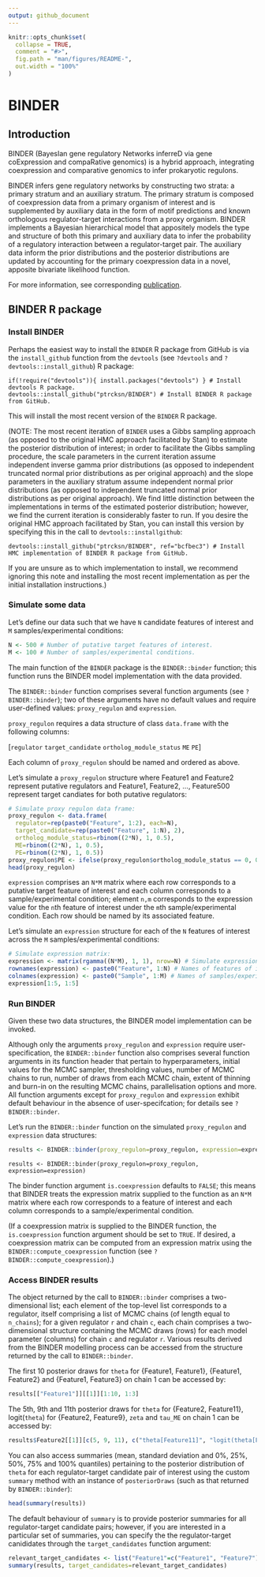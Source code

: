 ```yaml
---
output: github_document
---
```


<!-- README.md is generated from README.Rmd. Please edit that file -->

```r
knitr::opts_chunk$set(
  collapse = TRUE,
  comment = "#>",
  fig.path = "man/figures/README-",
  out.width = "100%"
)
```
# BINDER

<!-- badges: start -->
<!-- badges: end -->

## Introduction

BINDER (BayesIan gene regulatory Networks inferreD via gene coExpression and compaRative genomics) is a hybrid approach, integrating coexpression and comparative genomics to infer prokaryotic regulons.

BINDER infers gene regulatory networks by constructing two strata: a primary stratum and an auxiliary stratum. The primary stratum is composed of coexpression data from a primary organism of interest and is supplemented by auxiliary data in the form of motif predictions and known orthologous regulator-target interactions from a proxy organism. BINDER implements a Bayesian hierarchical model that appositely models the type and structure of both this primary and auxiliary data to infer the probability of a regulatory interaction between a regulator-target pair. The auxiliary data inform the prior distributions and the posterior distributions are updated by accounting for the primary coexpression data in a novel, apposite bivariate likelihood function.

For more information, see corresponding [publication](https://doi.org/10.1186/s12859-019-3042-8).

## BINDER R package

### Install BINDER

Perhaps the easiest way to install the `BINDER` R package from GitHub is via the `install_github` function from the `devtools` (see `?devtools` and `?devtools::install_github`) R package:
```
if(!require("devtools")){ install.packages("devtools") } # Install devtools R package.
devtools::install_github("ptrcksn/BINDER") # Install BINDER R package from GitHub.
```

This will install the most recent version of the `BINDER` R package.

(NOTE: The most recent iteration of `BINDER` uses a Gibbs sampling approach (as opposed to the original HMC approach facilitated by Stan) to estimate the posterior distribution of interest; in order to facilitate the Gibbs sampling procedure, the scale parameters in the current iteration assume independent inverse gamma prior distributions (as opposed to independent truncated normal prior distributions as per original approach) and the slope parameters in the auxiliary stratum assume independent normal prior distributions (as opposed to independent truncated normal prior distributions as per original approach). We find little distinction between the implementations in terms of the estimated posterior distribution; however, we find the current iteration is considerably faster to run. If you desire the original HMC approach facilitated by Stan, you can install this version by specifying this in the call to `devtools::installgithub`:

```
devtools::install_github("ptrcksn/BINDER", ref="bcfbec3") # Install HMC implementation of BINDER R package from GitHub.
```

If you are unsure as to which implementation to install, we recommend ignoring this note and installing the most recent implementation as per the initial installation instructions.)

### Simulate some data

Let's define our data such that we have `N` candidate features of interest and `M` samples/experimental conditions:
```r
N <- 500 # Number of putative target features of interest.
M <- 100 # Number of samples/experimental conditions.
```

The main function of the `BINDER` package is the `BINDER::binder` function; this function runs the BINDER model implementation with the data provided.

The `BINDER::binder` function comprises several function arguments (see `?BINDER::binder`); two of these arguments have no default values and require user-defined values: `proxy_regulon` and `expression`.

`proxy_regulon` requires a data structure of class `data.frame` with the following columns:

[`regulator` `target_candidate` `ortholog_module_status` `ME` `PE`]

Each column of `proxy_regulon` should be named and ordered as above.

Let's simulate a `proxy_regulon` structure where Feature1 and Feature2 represent putative regulators and Feature1, Feature2, ..., Feature500 represent target candiates for both putative regulators:
```r
# Simulate proxy regulon data frame:
proxy_regulon <- data.frame(
  regulator=rep(paste0("Feature", 1:2), each=N),
  target_candidate=rep(paste0("Feature", 1:N), 2),
  ortholog_module_status=rbinom((2*N), 1, 0.5),
  ME=rbinom((2*N), 1, 0.5),
  PE=rbinom((2*N), 1, 0.5))
proxy_regulon$PE <- ifelse(proxy_regulon$ortholog_module_status == 0, 0, proxy_regulon$PE)
head(proxy_regulon)
```

`expression` comprises an `N*M` matrix where each row corresponds to a putative target feature of interest and each column corresponds to a sample/experimental condition; element `n,m` corresponds to the expression value for the `n`th feature of interest under the `m`th sample/experimental condition. Each row should be named by its associated feature.

Let's simulate an `expression` structure for each of the `N` features of interest across the `M` samples/experimental conditions:
```r
# Simulate expression matrix:
expression <- matrix(rgamma((N*M), 1, 1), nrow=N) # Simulate expression data.
rownames(expression) <- paste0("Feature", 1:N) # Names of features of interest.
colnames(expression) <- paste0("Sample", 1:M) # Names of samples/experimental conditions.
expression[1:5, 1:5]
```

### Run BINDER

Given these two data structures, the BINDER model implementation can be invoked.

Although only the arguments `proxy_regulon` and `expression` require user-specification, the `BINDER::binder` function also comprises several function arguments in its function header that pertain to hyperparameters, initial values for the MCMC sampler, thresholding values, number of MCMC chains to run, number of draws from each MCMC chain, extent of thinning and burn-in on the resulting MCMC chains, parallelisation options and more. All function arguments except for `proxy_regulon` and `expression` exhibit default behaviour in the absence of user-specifcation; for details see `?BINDER::binder`.

Let's run the `BINDER::binder` function on the simulated `proxy_regulon` and `expression` data structures:
```r
results <- BINDER::binder(proxy_regulon=proxy_regulon, expression=expression)
```
```
results <- BINDER::binder(proxy_regulon=proxy_regulon, expression=expression)
```
The binder function argument `is.coexpression` defaults to `FALSE`;
this means that BINDER treats the expression matrix supplied to the function as an `N*M` matrix where each row corresponds to a feature of interest and each column corresponds to a sample/experimental condition.

(If a coexpression matrix is supplied to the BINDER function, the `is.coexpression` function argument should be set to `TRUE`. If desired, a coexpression matrix can be computed from an expression matrix using the `BINDER::compute_coexpression` function (see `?BINDER::compute_coexpression`).)

### Access BINDER results

The object returned by the call to `BINDER::binder` comprises a two-dimensional list; each element of the top-level list corresponds to a regulator, itself comprising a list of MCMC chains (of length equal to `n_chains`); for a given regulator `r` and chain `c`, each chain comprises a two-dimensional structure containing the MCMC draws (rows) for each model parameter (columns) for chain `c` and regulator `r`. Various results derived from the BINDER modelling process can be accessed from the structure returned by the call to `BINDER::binder`.

The first 10 posterior draws for `theta` for \{Feature1, Feature1\}, \{Feature1, Feature2\} and \{Feature1, Feature3\} on chain 1 can be accessed by:
```r
results[["Feature1"]][[1]][1:10, 1:3]
```

The 5th, 9th and 11th posterior draws for `theta` for \{Feature2, Feature11\}, logit(`theta`) for \{Feature2, Feature9\}, `zeta` and `tau_ME` on chain 1 can be accessed by:

```r
results$Feature2[[1]][c(5, 9, 11), c("theta[Feature11]", "logit(theta[Feature9])", "zeta", "tau_ME")]
```

You can also access summaries (mean, standard deviation and 0%, 25%, 50%, 75% and 100% quantiles) pertaining to the posterior distribution of `theta` for each regulator-target candidate pair of interest using the custom `summary` method with an instance of `posteriorDraws` (such as that returned by `BINDER::binder`):

```r
head(summary(results))
```

The default behaviour of `summary` is to provide posterior summaries for all regulator-target candidate pairs; however, if you are interested in a particular set of summaries, you can specify the the regulator-target canididates through the `target_candidates` function argument:

```r
relevant_target_candidates <- list("Feature1"=c("Feature1", "Feature7"), "Feature2"=c("Feature11", "Feature15"))
summary(results, target_candidates=relevant_target_candidates)
```
